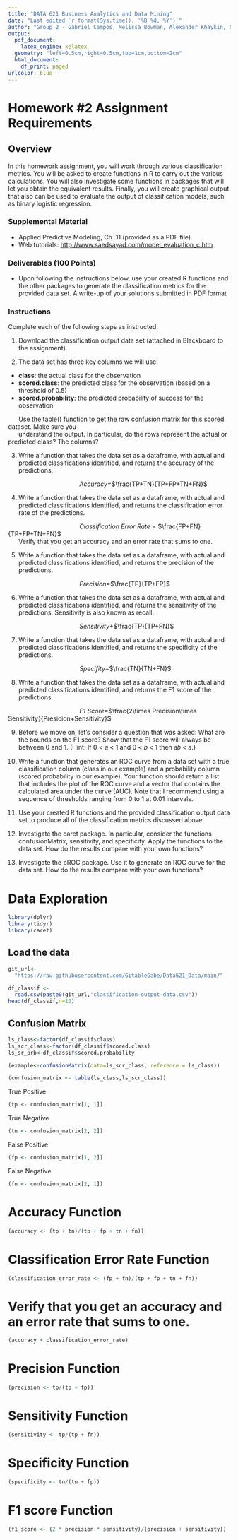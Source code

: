 ```yaml
---
title: "DATA 621 Business Analytics and Data Mining"
date: "Last edited `r format(Sys.time(), '%B %d, %Y')`"
author: "Group 2 - Gabriel Campos, Melissa Bowman, Alexander Khaykin, & Jennifer Abinette"
output:
  pdf_document:
    latex_engine: xelatex
  geometry: "left=0.5cm,right=0.5cm,top=1cm,bottom=2cm"
  html_document:
    df_print: paged
urlcolor: blue
---
```


# Homework #2 Assignment Requirements

## **Overview**
In this homework assignment, you will work through various classification metrics. You will be asked to create
functions in R to carry out the various calculations. You will also investigate some functions in packages that will let
you obtain the equivalent results. Finally, you will create graphical output that also can be used to evaluate the
output of classification models, such as binary logistic regression.

### **Supplemental Material**

* Applied Predictive Modeling, Ch. 11 (provided as a PDF file).
* Web tutorials: [http://www.saedsayad.com/model_evaluation_c.htm](http://www.saedsayad.com/model_evaluation_c.htm)

### **Deliverables (100 Points)**

* Upon following the instructions below, use your created R functions and the other packages to generate
the classification metrics for the provided data set. A write-up of your solutions submitted in PDF format

### **Instructions**

Complete each of the following steps as instructed:

1. Download the classification output data set (attached in Blackboard to the assignment).

2. The data set has three key columns we will use:
  * **class**: the actual class for the observation
  * **scored.class**: the predicted class for the observation (based on a threshold of 0.5)
  * **scored.probability**: the predicted probability of success for the observation
  
|       Use the table() function to get the raw confusion matrix for this scored dataset. Make sure you
|       understand the output. In particular, do the rows represent the actual or predicted class? The columns?

\newpage

3. Write a function that takes the data set as a dataframe, with actual and predicted classifications identified,
and returns the accuracy of the predictions.

|                                          *Accuracy*=$\frac{TP+TN}{TP+FP+TN+FN}$

4. Write a function that takes the data set as a dataframe, with actual and predicted classifications identified,
and returns the classification error rate of the predictions.

|                                          *Classification Error Rate* = $\frac{FP+FN}{TP+FP+TN+FN}$

|       Verify that you get an accuracy and an error rate that sums to one.

5. Write a function that takes the data set as a dataframe, with actual and predicted classifications identified,
and returns the precision of the predictions.

|                                          *Precision*=$\frac{TP}{TP+FP}$

6. Write a function that takes the data set as a dataframe, with actual and predicted classifications identified,
and returns the sensitivity of the predictions. Sensitivity is also known as recall.

|                                          *Sensitivity*+$\frac{TP}{TP+FN}$

7. Write a function that takes the data set as a dataframe, with actual and predicted classifications identified,
and returns the specificity of the predictions.

|                                          *Specifity*=$\frac{TN}{TN+FN}$

8. Write a function that takes the data set as a dataframe, with actual and predicted classifications identified,
and returns the F1 score of the predictions.

|                                          *F1 Score*=$\frac{2\times Precision\times Sensitivity}{Presicion+Sensitivity}$

9. Before we move on, let’s consider a question that was asked: What are the bounds on the F1 score? Show
that the F1 score will always be between 0 and 1. (Hint: If 0 < 𝑎 < 1 and 0 < 𝑏 < 1 then 𝑎𝑏 < 𝑎.)

10. Write a function that generates an ROC curve from a data set with a true classification column (class in our
example) and a probability column (scored.probability in our example). Your function should return a list
that includes the plot of the ROC curve and a vector that contains the calculated area under the curve
(AUC). Note that I recommend using a sequence of thresholds ranging from 0 to 1 at 0.01 intervals.

11. Use your created R functions and the provided classification output data set to produce all of the
classification metrics discussed above.

12. Investigate the caret package. In particular, consider the functions confusionMatrix, sensitivity, and
specificity. Apply the functions to the data set. How do the results compare with your own functions?

13. Investigate the pROC package. Use it to generate an ROC curve for the data set. How do the results
compare with your own functions?

\newpage

# Data Exploration

```r
library(dplyr)
library(tidyr)
library(caret)
```


## **Load the data**
```r
git_url<-
  "https://raw.githubusercontent.com/GitableGabe/Data621_Data/main/"

df_classif <- 
  read.csv(paste0(git_url,"classification-output-data.csv"))
head(df_classif,n=10)

```
## **Confusion Matrix**

```r
ls_class<-factor(df_classif$class)
ls_scr_class<-factor(df_classif$scored.class)
ls_sr_prb<-df_classif$scored.probability
```

```r
(example<-confusionMatrix(data=ls_scr_class, reference = ls_class))
```

```r
(confusion_matrix <- table(ls_class,ls_scr_class))
```
True Positive
```r
(tp <- confusion_matrix[1, 1])
```
True Negative
```r
(tn <- confusion_matrix[2, 2])
```

False Positive
```r
(fp <- confusion_matrix[1, 2])
```
False Negative
```r
(fn <- confusion_matrix[2, 1])
```

# Accuracy Function
```r
(accuracy <- (tp + tn)/(tp + fp + tn + fn))
```

# Classification Error Rate Function
```r
(classification_error_rate <- (fp + fn)/(tp + fp + tn + fn))
```

# Verify that you get an accuracy and an error rate that sums to one.
```r
(accuracy + classification_error_rate)
```

# Precision Function
```r
(precision <- tp/(tp + fp))
```

# Sensitivity Function
```r
(sensitivity <- tp/(tp + fn))
```

# Specificity Function
```r
(specificity <- tn/(tn + fp))
```

# F1 score Function
```r
(f1_score <- (2 * precision * sensitivity)/(precision + sensitivity))
```

